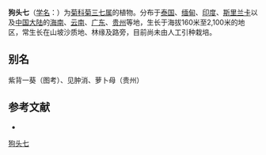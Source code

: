 {{Speciesbox
| name = 狗头七
| status = 
| status_system = 
| image =
| genus = Gynura
| species = pseudochina
| authority = (L.) DC.
}}

'''狗头七'''（[[学名|学名]]：{{lang|la|''Gynura pseudochina''}}）为[[菊科|菊科]][[菊三七属|菊三七属]]的植物。分布于[[泰国|泰国]]、[[缅甸|缅甸]]、[[印度|印度]]、[[斯里兰卡|斯里兰卡]]以及[[中国大陆|中国大陆]]的[[海南|海南]]、[[云南|云南]]、[[广东|广东]]、[[贵州|贵州]]等地，生长于海拔160米至2,100米的地区，常生长在山坡沙质地、林缘及路旁，目前尚未由人工引种栽培。

== 别名 ==
紫背一葵（图考）、见肿消、萝卜母（贵州）

== 参考文献 ==
<div class="references-small">
* {{cite web| url =http://www.bioinfo.cn/db05/KmzwSpecies.php?action=view&id=3440| title =狗头七| work =《中国高等植物数据库全库》| publisher =中国科学院微生物研究所| author =昆明植物研究所| accessdate =2009-02-24| deadurl =yes| archiveurl =https://web.archive.org/web/20160305105943/http://www.bioinfo.cn/db05/KmzwSpecies.php?action=view&id=3440| archivedate =2016-03-05}}
</div>
{{Taxonbar|from=Q15227696}}

[[Category:菊三七属|狗头七]]


{{植物小作品}}